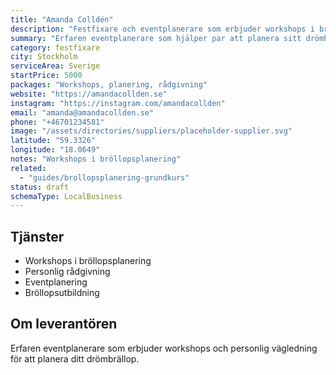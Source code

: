```yaml
---
title: "Amanda Colldén"
description: "Festfixare och eventplanerare som erbjuder workshops i bröllopsplanering."
summary: "Erfaren eventplanerare som hjälper par att planera sitt drömbrällop med workshops och personlig vägledning."
category: festfixare
city: Stockholm
serviceArea: Sverige
startPrice: 5000
packages: "Workshops, planering, rådgivning"
website: "https://amandacollden.se"
instagram: "https://instagram.com/amandacollden"
email: "amanda@amandacollden.se"
phone: "+46701234581"
image: "/assets/directories/suppliers/placeholder-supplier.svg"
latitude: "59.3326"
longitude: "18.0649"
notes: "Workshops i bröllopsplanering"
related:
  - "guides/brollopsplanering-grundkurs"
status: draft
schemaType: LocalBusiness
---
```


## Tjänster

- Workshops i bröllopsplanering
- Personlig rådgivning
- Eventplanering
- Bröllopsutbildning

## Om leverantören

Erfaren eventplanerare som erbjuder workshops och personlig vägledning för att planera ditt drömbrällop.